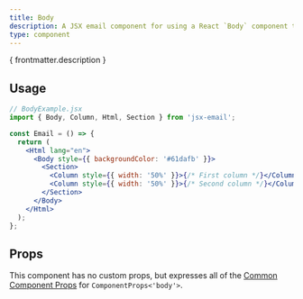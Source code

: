 ```yaml
---
title: Body
description: A JSX email component for using a React `Body` component to wrap email content
type: component
---
```


<p>{ frontmatter.description }</p>

<Install type={frontmatter.type}/>

## Usage

```jsx "Body"
// BodyExample.jsx
import { Body, Column, Html, Section } from 'jsx-email';

const Email = () => {
  return (
    <Html lang="en">
      <Body style={{ backgroundColor: '#61dafb' }}>
        <Section>
          <Column style={{ width: '50%' }}>{/* First column */}</Column>
          <Column style={{ width: '50%' }}>{/* Second column */}</Column>
        </Section>
      </Body>
    </Html>
  );
};
```

## Props

This component has no custom props, but expresses all of the [Common Component Props](https://react.dev/reference/react-dom/components/common) for `ComponentProps<'body'>`.
